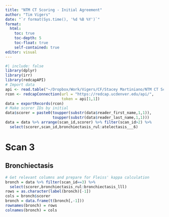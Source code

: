```yaml
---
title: "NTM CT Scoring - Initial Agreement"
author: "Tim Vigers"
date: "`r format(Sys.time(), '%d %B %Y')`"
format:
  html:
    toc: true
    toc-depth: 5
    toc-float: true
    self-contained: true
editor: visual
---
```


```r
#| include: false
library(dplyr)
library(irr)
library(redcapAPI)
# Import data
api <- read.table("~/Dropbox/Work/Vigers/CF/Stacey Martiniano/NTM CT Scoring/api.txt",header = F)
rcon <- redcapConnection(url = "https://redcap.ucdenver.edu/api/",
                         token = api[1,1])
data = exportRecords(rcon)
# Make scorer IDs by initial
data$scorer = paste0(toupper(substr(data$reader_first_name,1,1)),
                     toupper(substr(data$reader_last_name,1,1)))
data = data %>% arrange(scan_id,scorer) %>% filter(scan_id>2) %>% 
  select(scorer,scan_id,bronchiectasis_rul:atelectasis___6)
```

# Scan 3

## Bronchiectasis

```r
# Get relevant columns and prepare for Fleiss' kappa calculation
bronch = data %>% filter(scan_id==3) %>% 
  select(scorer,bronchiectasis_rul:bronchiectasis_lll)
rows = as.character(label(bronch)[-1])
cols = bronch$scorer
bronch = data.frame(t(bronch[,-1]))
rownames(bronch) = rows
colnames(bronch) = cols
```
